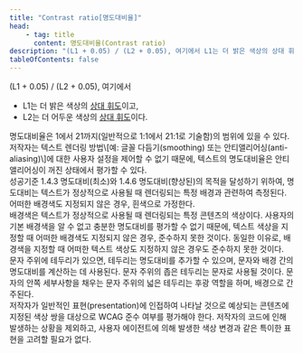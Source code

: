 ```yaml
---
title: "Contrast ratio[명도대비율]"
head:
    - tag: title
      content: 명도대비율(Contrast ratio)
description: "(L1 + 0.05) / (L2 + 0.05), 여기에서 L1는 더 밝은 색상의 상대 휘도이고, L2는 더 어두운 색상의 상대 휘도이다."
tableOfContents: false
---
```


<Badge text="WCAG2" variant="note" size="large" /> (L1 + 0.05) / (L2 + 0.05), 여기에서

*   L1는 더 밝은 색상의 [상대 휘도](./relative-luminance "색 공간상에 있는 모든 지점의 상대적 밝기. 가장 어두운 검은색의 경우 0으로, 가장 밝은 흰색의 경우 1로 표준화되어 있음")이고,
*   L2는 더 어두운 색상의 [상대 휘도](./relative-luminance "색 공간상에 있는 모든 지점의 상대적 밝기. 가장 어두운 검은색의 경우 0으로, 가장 밝은 흰색의 경우 1로 표준화되어 있음")이다.

<Aside title="참고 1">
명도대비율은 1에서 21까지(일반적으로 1:1에서 21:1로 기술함)의 범위에 있을 수 있다.
</Aside>
<Aside title="참고 2">
저작자는 텍스트 렌더링 방법\[예: 글꼴 다듬기(<span lang="en">smoothing</span>) 또는 안티앨리어싱(<span lang="en">anti-aliasing</span>)\]에 대한 사용자 설정을 제어할 수 없기 때문에, 텍스트의 명도대비율은 안티앨리어싱이 꺼진 상태에서 평가할 수 있다.
</Aside>
<Aside title="참고 3">
성공기준 1.4.3 명도대비(최소)와 1.4.6 명도대비(향상된)의 목적을 달성하기 위하여, 명도대비는 텍스트가 정상적으로 사용될 때 렌더링되는 특정 배경과 관련하여 측정된다. 어떠한 배경색도 지정되지 않은 경우, 흰색으로 가정한다.
</Aside>
<Aside title="참고 4">
배경색은 텍스트가 정상적으로 사용될 때 렌더링되는 특정 콘텐츠의 색상이다. 사용자의 기본 배경색을 알 수 없고 충분한 명도대비를 평가할 수 없기 때문에, 텍스트 색상을 지정할 때 어떠한 배경색도 지정되지 않은 경우, 준수하지 못한 것이다. 동일한 이유로, 배경색을 지정할 때 어떠한 텍스트 색상도 지정하지 않은 경우도 준수하지 못한 것이다.
</Aside>
<Aside title="참고 5">
문자 주위에 테두리가 있으면, 테두리는 명도대비를 추가할 수 있으며, 문자와 배경 간의 명도대비를 계산하는 데 사용된다. 문자 주위의 좁은 테두리는 문자로 사용될 것이다. 문자의 안쪽 세부사항을 채우는 문자 주위의 넓은 테두리는 후광 역할을 하며, 배경으로 간주된다.
</Aside>
<Aside title="참고 6">
저작자가 일반적인 표현(<span lang="en">presentation</span>)에 인접하여 나타날 것으로 예상되는 콘텐츠에 지정된 색상 쌍을 대상으로 WCAG 준수 여부를 평가해야 한다. 저작자의 코드에 인해 발생하는 상황을 제외하고, 사용자 에이전트에 의해 발생한 색상 변경과 같은 특이한 표현을 고려할 필요가 없다.
</Aside>